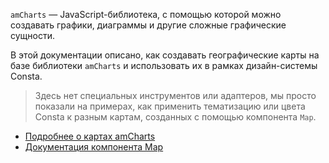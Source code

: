
`amCharts` — JavaScript-библиотека, с помощью которой можно создавать графики, диаграммы и другие сложные графические сущности.

В этой документации описано, как создавать географические карты на базе библиотеки `amCharts` и использовать их в рамках дизайн-системы Consta.

> Здесь нет специальных инструментов или адаптеров, мы просто показали на примерах,
> как применить тематизацию или цвета Consta к разным картам, созданных с помощью
> компонента `Map`.

- [Подробнее о картах amCharts](https://www.amcharts.com/javascript-maps/)
- [Документация компонента Map](https://www.amcharts.com/docs/v5/charts/map-chart/)

<AmChartsMapExample />
